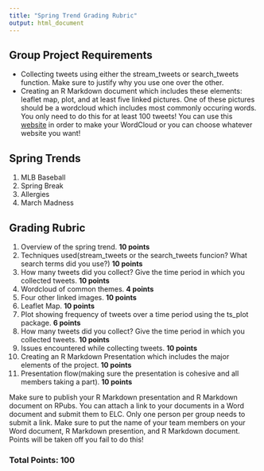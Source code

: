 ---
title: "Spring Trend Grading Rubric"
output: html_document
---


## Group Project Requirements
  - Collecting tweets using either the stream_tweets or search_tweets function. Make sure to justify why you use
    one over the other.
  - Creating an R Markdown document which includes these elements: leaflet map, plot, and at least five linked pictures.
    One of these pictures should be a wordcloud which includes most commonly occuring words. You only need to do this 
    for at least 100 tweets! You can use this [website](https://www.jasondavies.com/wordcloud/) in order to make
    your WordCloud or you can choose whatever website you want! 
  
## Spring Trends
  1. MLB Baseball
  2. Spring Break
  3. Allergies
  4. March Madness
  
## Grading Rubric
  1. Overview of the spring trend. <b>10 points</b>
  2. Techniques used(stream_tweets or the search_tweets funcion? What search terms did you use?) <b>10 points</b>
  3. How many tweets did you collect? Give the time period in which you collected tweets. <b>10 points</b>
  4. Wordcloud of common themes. <b>4 points</b>
  5. Four other linked images. <b>10 points</b>
  6. Leaflet Map. <b>10 points</b>
  7. Plot showing frequency of tweets over a time period using the ts_plot package. <b>6 points</b>
  8. How many tweets did you collect? Give the time period in which you collected tweets. <b>10 points</b>
  9. Issues encountered while collecting tweets. <b>10 points</b>
  10. Creating an R Markdown Presentation which includes the major elements of the project. <b>10 points </b>
  11. Presentation flow(making sure the presentation is cohesive and all members taking a part). <b>10 points</b>
  
Make sure to publish your R Markdown presentation and R Markdown document on RPubs. You can attach a link to your documents in a Word document and submit them to ELC. Only one person per group needs to submit a link. Make sure to put the name of your team members on your Word document, R Markdown presention, and R Markdown document. Points will be taken off you fail to do this!
  
### Total Points: 100

